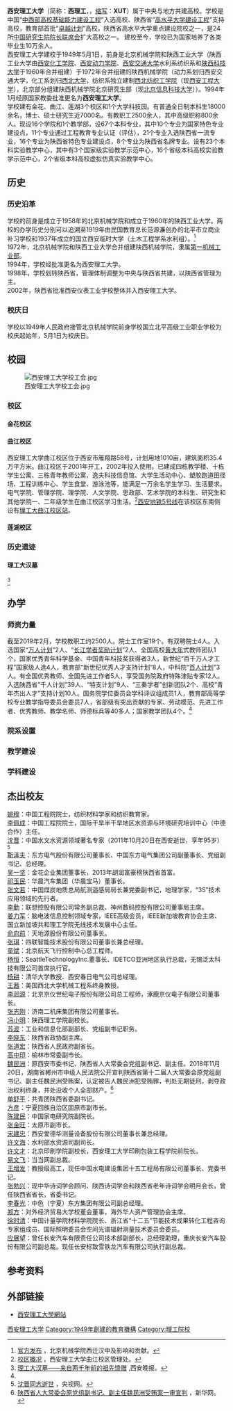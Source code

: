 {{Citation style|time=2022-03-28T15:06:24+00:00}}
{{University
|name = <big>西安理工大学</big>
|EnglishName = {{lang|en|Xi'an University of Technology (XAUT)}}
|图像  = [[File:Xi'an_University_of_Technology_logo.svg|200px]]
|图像说明 = 
|motto  = 祖国、荣誉、责任
|established  = 1949年5月1日<ref>[http://www.xaut.edu.cn/xxgk.htm 西安理工大学概况]西安理工大学。</ref>
|former_names = [[北京机械学院|北京机械学院]]、[[陕西工业大学|陕西工业大学]]、[[陕西机械学院|陕西机械学院]]
|anniversary = 5月1日
|type = [[公立大学|公立]]科研型[[理工大學|理工大學]]<br/>[[中央与地方共建|中央与地方共建]]<br/>[[中西部高校基础能力建设工程|中西部高校基础能力建设工程]]<br/>[[陕西省省属高水平大学|陕西省省属高水平大学]]<br/>[[卓越计划|卓越计划]]<br/>[[新丝绸之路大学联盟|新丝绸之路大学联盟]]
|secretary = [[刘德安|刘德安]]<ref>[http://xinwen.xaut.edu.cn/info/1022/1081.htm 我校召开校级领导干部任职宣布大会 刘德安任党委书记]，西安理工大学新闻网。</ref>
|president = [[刘云贺|刘云贺]]
|副校长 =
|教师 = 1672人<ref name="#1">[http://www.xaut.edu.cn/szdw.htm 师资队伍] {{Wayback|url=http://www.xaut.edu.cn/szdw.htm |date=20190921190442 }}，西安理工大学网站。</ref>
|职工 = 约2500人
|学生 = 
|本科生 = 约18000人
|研究生 = 约7000人
|其他学生 = 
|location = {{CHN}}[[西安市|西安市]]金花南路5号
|面积 = 135.2万平方米
|代表色 = <span style="background-color:#7b2a86;border:0px;color:#FFFFFF;padding:2px 25px">紫</span><span style="background-color:#cda757;border:0px;color:#FFFFFF;padding:2px 25px">金</span>
|昵称 =西理工、西安理工
|隶属 = [[陕西省|陕西省]]·省部共建高校
|邮编 = 710048
|网站 = {{url|http://www.xaut.edu.cn/}}
|free_label = 电话
|free = {{Tel|86|29|8231 2598}}
|校园 = '''[[西安理工大学金花校区|金花校区]]（又称为校本部）'''：西安市金花南路5号<br/>'''[[西安理工大学曲江校区|曲江校区]]'''：西安市雁翔路58号<br/>'''[[西安理工大学莲湖校区|莲湖校区]]'''：西安市莲湖区大庆路219号<br/>
|脚注 = <span style="color:#cda757;">*以上数据更新至2019年2月</span>
}}

'''西安理工大学'''（简称：'''西理工'''，{{lang-en|'''Xi'an University of Technology'''}}，[[缩写|缩写]]：'''XUT'''）属于中央与地方共建高校。学校是中国“[[中西部高校基础能力建设工程|中西部高校基础能力建设工程]]”入选高校、陕西省“[[高水平大学建设工程|高水平大学建设工程]]”支持高校，教育部首批“[[卓越计划|卓越计划]]”高校，陕西省高水平大学重点建设院校之一，是24所[[中国研究生院院长联席会|中国研究生院院长联席会]]扩大高校之一。 建校至今，学校已为国家培养了各类毕业生10万余人。
<br/>
西安理工大学建校于1949年5月1日，前身是北京机械学院和陕西工业大学（陕西工业大学由[[西安化工学院|西安化工学院]]、[[西安动力学院|西安动力学院]]、[[西安交通大学|西安交通大学]]水利系纺织系和[[陕西科技大学|陕西科技大学]]于1960年合并组建）于1972年合并组建的陕西机械学院（动力系划归西安交通大学，化工系划归[[西北大学_(中国)|西北大学]]，纺织系独立建制[[西北纺织工学院|西北纺织工学院]]（现[[西安工程大学|西安工程大学]]），北京部分组建陕西机械学院北京研究生部（现[[北京信息科技大学|北京信息科技大学]]））。1994年1月经原国家教委批准更名为'''西安理工大学'''。
<br/>
学校建有金花、曲江、莲湖3个校区和1个大学科技园。有普通全日制本科生18000余名，博士、硕士研究生近7000名。有教职工2500余人，其中高级职称800余人。现设16个学院和1个教学部，设67个本科专业，其中10个专业为国家特色专业建设点，11个专业通过工程教育专业认证（评估），21个专业入选陕西省一流专业，16个专业为陕西省特色专业建设点，8个专业为陕西省名牌专业。设有23个本科实验教学中心，其中有3个国家级实验教学示范中心，16个省级本科高校实验教学示范中心，2个省级本科高校虚拟仿真实验教学中心。

== 历史 ==

=== 历史沿革 ===
学校的前身是成立于1958年的北京机械学院和成立于1960年的陕西工业大学。两校的办学历史分别可以追溯至1919年由民国教育总长范源濂创办的北平市立商业补习学校和1937年成立的国立西安临时大学（土木工程学系水利组）。<ref>[https://mp.weixin.qq.com/s/h2q_PNrQaiDsYuwHdaVVUQ/ 官方发布] {{Wayback|url=https://mp.weixin.qq.com/s/h2q_PNrQaiDsYuwHdaVVUQ/ |date=20190921213051 }}，北京机械学院西迁汉中及影响和贡献。</ref><br/>

1972年，北京机械学院和陕西工业大学合并组建陕西机械学院，隶属[[中华人民共和国第一机械工业部|第一机械工业部]]。<br/>
1994年，学校经批准更名为西安理工大学。<br/>
1998年，学校划转陕西省，管理体制调整为中央与陕西省共建，以陕西省管理为主。<br/>
2002年，陕西省批准西安仪表工业学校整体并入西安理工大学。<br/>

=== 校庆日 ===
学校以1949年人民政府接管北京机械学院前身学校国立北平高级工业职业学校为校庆起始年，5月1日为校庆日。



== 校园 ==
[[File:西安理工大学校工会.jpg|right]]
=== 校区 ===
==== 金花校区 ====
==== 曲江校区 ====
西安理工大学曲江校区位于西安市雁翔路58号，计划用地1010亩，建筑面积35.4万平方米。曲江校区于2001年开工，2002年投入使用。已建成四栋教学楼、十栋学生公寓、三栋青年教师公寓、逸夫科技信息馆、大学生活动中心、塑胶跑道田径场、工程训练中心、学生食堂、游泳池等，能满足一万余名学生学习、生活要求。电气学院、管理学院、理学院、人文学院、思政部、艺术学院的本科生、研究生和其他学院一、二年级学生在曲江校区学习生活。<ref>[http://qjxq.xaut.edu.cn/xqgk/xqgk.htm 校区概况] {{Wayback|url=http://qjxq.xaut.edu.cn/xqgk/xqgk.htm |date=20190921213050 }}，西安理工大学曲江校区管理处。</ref>[[西安地铁5号线|西安地铁5号线]]在该校区东南侧设有[[理工大曲江校区站|理工大曲江校区站]]。

==== 莲湖校区 ====

=== 历史遗迹 ===
==== 理工大汉墓 ====
<ref>[http://www.lsqn.cn/ChinaHistory/QCLS/200911/174243_4.html 理工大汉墓——来自两千年前的祖先馈赠] {{Wayback|url=http://www.lsqn.cn/ChinaHistory/QCLS/200911/174243_4.html |date=20190921213050 }},西安晚报。</ref>

== 办学 ==
=== 师资力量 ===

截至2019年2月，学校教职工约2500人。院士工作室19个。有双聘院士4人。入选国家“[[国家高层次人才特殊支持计划|万人计划]]”2人、“[[长江学者奖励计划|长江学者奖励计划]]”2人、全国高校[[黄大年|黄大年]]式教师团队1个，国家优秀青年科学基金、中国青年科技奖获得者3人，新世纪“百千万人才工程”国家级人选4人，教育部“新世纪优秀人才支持计划”8人，中科院“[[百人计划|百人计划]]”3人。有全国优秀教师、全国先进工作者5人，享受国务院政府特殊津贴专家12人。入选陕西省“千人计划”39人、“特支计划”9人、“三秦学者”创新团队2个、高校“青年杰出人才”支持计划10人。国务院学位委员会学科评议组成员1人，教育部高等学校专业教学指导委员会委员7人，省部级有突出贡献的专家、劳动模范、先进工作者、优秀教师、教学名师、师德标兵等40多人；国家教学团队4个。<ref name="#1"/>

=== 院系设置 ===
{{Navbox
|name  = Navbox/doc
|title = '''西安理工大学'''院系设置
|bodyclass = hlist
|state  = uncollapsed
|titlestyle = height:3em;background:#753e8f;color:#fff;
|groupstyle = width:auto;background:#ffc900;color:#753e8f;
|liststyle = height:2.5em;width:auto;background:#fff;
|belowstyle = height:3em;background:#cbcccb;color:#fff;
|above =

|group1 = 材料科学与工程学院<ref>[http://clxy.xaut.edu.cn/ 学院网站]，西安理工大学材料科学与工程学院。</ref> 
|list1 = 
* 材料科学与工程系
* 材料成型与控制系
* 材料物理与化学系
* 能源材料与器件系
* 材料工程实验中心
|group2 = 机械与精密仪器工程学院<ref>[http://jyxy.xaut.edu.cn/ 学院网站]，西安理工大学机械与精密仪器工程学院。</ref>
|list2 = 
* 机械工程及自动化系
* 机械设计系精密仪器工程系
* 工程图学系
|group3 = 自动化与信息工程学院<ref>[http://zdh.xaut.edu.cn/ 学院网站]，西安理工大学自动化与信息工程学院。</ref>
|list3 = 
* 电子工程系
* 电气工程系
* 信息与控制工程系
* 三电中心
|group4 = 水利水电学院<ref>[http://whe.xaut.edu.cn/ 学院网站]，西安理工大学水利水电学院。</ref>
|list4 = 
* 水利水电工程系
* 水文水资源系
* 现代农业工程系
* 市政工程系电力工程系
* 动力工程系水力学研究所
|group5 = 印刷包装与数字媒体学院<ref>[http://ybxy.xaut.edu.cn/ 学院网站]，西安理工大学印刷包装与数字媒体学院。</ref>
|list5 = 
* 印刷工程系
* 包装工程系
* 信息科学系
|group6 = 经济与管理学院<ref>[http://sba.xaut.edu.cn/ 学院网站]，西安理工大学经济与管理学院。</ref>
|list6 = 
* 财会与金融系
* 工商管理系
* 管理科学与工程系
* 经济与贸易系
|group7 = 理学院<ref>[http://lxy.xaut.edu.cn/ 学院网站]，西安理工大学理学院。</ref>
|list7 = 
* 应用数学系
* 应用物理系
* 应用化学系
|group8 = 人文与外国语学院<ref>[http://rwxy.xaut.edu.cn/ 学院网站]，西安理工大学人文与外国语学院。</ref>
|list8 = 
* 法律系
* 汉语言文学系
* 英语系
* 日语系
* 外语教学部
|group9 = 计算机科学与工程学院<ref>[http://jsj.xaut.edu.cn/ 学院网站]，西安理工大学计算机科学与工程学院。</ref>
|list9 = 
* 计算机科学与技术系
* 网络工程系
* 软件工程系
* 物联网工程系
|group10 = 土木建筑工程学院<ref>[http://tmjz.xaut.edu.cn/ 学院网站]，西安理工大学计算机科学与工程学院。</ref>
|list10 = 
* 工程力学系
* 工程管理系
* 土木工程系
* 建筑与城市规划系
* 岩土工程研究所
|group11 = 信息技术与装备工程学院<ref>[http://xinzhuang.xaut.edu.cn/ 学院网站]，西安理工大学信息技术与装备工程学院。</ref>
|list11 = 
* 信息工程系
* 电子与计算机工程系
* 过程装备与控制工程系
|group12 = 艺术与设计学院<ref>[http://ysxy.xaut.edu.cn/ 学院网站]，西安理工大学艺术与设计学院。</ref>
|list12 = 
* 工业设计系
* 视觉传达系
* 环境设计系
* 影像动画系
|group13 = 马克思主义学院<ref>[http://marxism.xaut.edu.cn/ 学院网站]，西安理工大学马克思主义学院。</ref>
|list13 = 
* 当代中国马克思主义研究室
* 马克思主义基本原理教研室
* 中国近代史纲要研究室
* 德育教研室
|group14 = 高等技术学院（二级学院）<ref>[http://gdjs.xaut.edu.cn/ 学院网站]，西安理工大学高等技术学院。</ref>
|list14 = 
* 机械与电子工程系
* 电气与控制工程系
* 计算机工程系
|below = 
* [[西安理工大学国防生教育学院|'''国防生教育学院（海军）''']]
* [[西安理工大学研究生院|'''研究生院''']]
* [[西安理工大学体育教学部|'''体育教学部''']]
* [[西安理工大学工程训练中心|'''工程训练中心''']]
* [[西安理工大学职业培训学院|'''职业培训学院''']]
}}

=== 教学建设 ===

=== 学科建设 ===


== 杰出校友 ==
[[姚穆|姚穆]]：中国工程院院士，纺织材料学家和纺织教育家。<br/>
[[李佩成|李佩成]]：中国工程院院士，国际干旱半干旱地区水资源与环境研究培训中心（中德合作）主任。<br/>
[[沈晋|沈晋]]：中国水文水资源领域著名专家（2011年10月20日在西安逝世，享年95岁）<ref>[http://news.cntv.cn/20111029/105871.shtml 沈晋同志逝世] {{Wayback|url=http://news.cntv.cn/20111029/105871.shtml |date=20190921213049 }}，央视网。</ref><br/>
[[斯泽夫|斯泽夫]]：东方电气股份有限公司董事长、中国东方电气集团公司副董事长、党组副书记、总经理。 <br/>
[[吴一坚|吴一坚]]：金花企业集团董事长，2013年胡润富豪榜陕西省首富。<br/>
[[祁玉民|祁玉民]]：华晨汽车集团（华晨宝马）董事长。<br/>
[[张文若|张文若]]：中国煤炭地质总局航测遥感局局长兼党委副书记，地理学家，“3S”技术应用领域的先行者。<br/>
[[李勤_(1941年)|李勤]]：联想控股有限公司常务副总裁、神州数码控股有限公司董事局主席。<br/>
[[姜力军|姜力军]]：脑电波信息控制领域专家，IEEE高级会员，IEEE新加坡教育协会主席、国立新加坡共和理工学院无线技术发展中心主任。<br/>
[[俞向前|俞向前]]：天地源股份有限公司董事长。<br/>
[[张琪|张琪]]：四联智能技术股份有限公司董事长兼总经理。<br/>
[[童斌|童斌]]：北京航天飞行控制中心总工程师。<br/>
[[杨恒|杨恒]]：SeattleTechnologyInc.董事长、IDETCO亚洲地区执行总裁，无锡泛太科技有限公司首席执行官。<br/>
[[杨耕|杨耕]]：清华大学教授、西安春日电气公司总经理。<br/>
[[王茜|王茜]]：美国西北大学机械工程系终身教授。<br/>
[[李润源|李润源]]：北京京仪世纪电子股份有限公司总工程师，涿鹿京仪电子有限公司董事长。<br/>
[[张志刚|张志刚]]：济南二机床集团有限公司董事长。<br/>
[[冯小明|冯小明]]：陕西理工学院副校长。<br/>
[[苏波|苏波]]：工业和信息化部副部长、党组副书记职务。<br/>
[[李晓东|李晓东]]：陕西省政协副主席。<br/>
[[张道宏|张道宏]]：陕西省人民政府副省长。<br/>
[[高中印|高中印]]：榆林市常委副市长。<br/>
[[魏民洲|魏民洲]]：原西安市委书记、陕西省人大常委会党组副书记、副主任。2018年11月20日，湖南省郴州市中级人民法院公开宣判陕西省第十二届人大常委会原党组副书记、副主任魏民洲受贿案，认定被告人魏民洲犯受贿罪，判处无期徒刑，剥夺政治权利终身，并处没收个人全部财产。<ref>[http://www.xinhuanet.com/legal/2018-11/20/c_129998451.htm 陕西省人大常委会原党组副书记、副主任魏民洲受贿案一审宣判] {{Wayback|url=http://www.xinhuanet.com/legal/2018-11/20/c_129998451.htm |date=20200810111022 }}，新华网。</ref><br/>
[[单舒平|单舒平]]：共青团陕西省委副书记。<br/>
[[方彦|方彦]]：宁夏回族自治区固原市副市长。<br/>
[[陈建民|陈建民]]：中国家电研究院副院长。<br/>
[[张金旺|张金旺]]：太原市副市长。<br/>
[[宋建忠|宋建忠]]：西安爱德华测量设备股份有限公司董事长兼总经理。<br/>
[[许文海|许文海]]：水利部水资源司副司长。<br/>
[[许文才|许文才]]：北京印刷学院副校长，西安理工大学印刷包装工程学院前院长。<br/>
[[易文飞|易文飞]]：当当网副总裁。<br/>
[[王增发|王增发]]：教授级高工，现任中国水电建设集团十五工程局有限公司董事长、党委书记。<br/>
[[张勃兴|张勃兴]]：现中华诗词学会顾问、陕西诗词学会和陕西省老年诗词学会明月会长，曾任陕西省省长，省委书记。<br/>
[[李春光_(1968年)|李春光]]：中色（宁夏）东方集团有限公司副总经理。<br/>
[[郑方|郑方]]：对外经济贸易大学校董会董事，海外华人资产管理协会主席。<br/>
[[徐时清|徐时清]]：中国计量学院材料学院院长、浙江省“十二五”节能技术成果转化工程咨询专家组成员、国际照明委员会空间光谱辐射测量技术委员会委员。<br/>
[[应展望|应展望]]：曾任长安汽车有限责任公司技术部副部长，总经理助理，重庆长安汽车股份有限公司副总裁。现任长安标致雪铁龙汽车有限公司执行副总裁。<br/>

== 参考资料 ==
{{reflist}}

== 外部链接 ==
*[http://www.xaut.edu.cn 西安理工大學網站]{{Wayback|url=http://www.xaut.edu.cn/ |date=20061108090711 }}

{{西安}}
{{中华人民共和国中西部高校基础能力建设工程}}
{{陕西高等院校}}

{{coord|34|15|12|N|108|59|42|E|region:CN_type:edu|display=title}}
[[Category:西安理工大学|]]
[[Category:1949年創建的教育機構|Category:1949年創建的教育機構]]
[[Category:理工院校|Category:理工院校]]